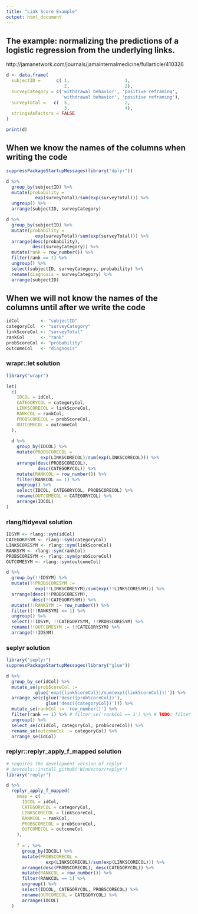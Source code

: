 ```yaml
---
title: "Link Score Example"
output: html_document
---
```


## The example: normalizing the predictions of a logistic regression from the underlying links.


http://jamanetwork.com/journals/jamainternalmedicine/fullarticle/410326


```r
d <- data.frame(
  subjectID =      c( 1,                     1,   
                      2,                     2),
  surveyCategory = c('withdrawal behavior', 'positive reframing', 
                     'withdrawal behavior', 'positive reframing'),
  surveyTotal =   c(  5,                     2,  
                      3,                     4),
  stringsAsFactors = FALSE
)

print(d)
```

## When we know the names of the columns when writing the code

```r
suppressPackageStartupMessages(library("dplyr"))

d %>%
  group_by(subjectID) %>%
  mutate(probability =
           exp(surveyTotal)/sum(exp(surveyTotal))) %>%
  ungroup() %>%
  arrange(subjectID, surveyCategory)
```

```r
d %>%
  group_by(subjectID) %>%
  mutate(probability =
           exp(surveyTotal)/sum(exp(surveyTotal))) %>%
  arrange(desc(probability), 
          desc(surveyCategory)) %>%
  mutate(rank = row_number()) %>%
  filter(rank == 1) %>%
  ungroup() %>%
  select(subjectID, surveyCategory, probability) %>%
  rename(diagnosis = surveyCategory) %>%
  arrange(subjectID)
```

## When we will not know the names of the columns until after we write the code

```r
idCol        <- "subjectID"
categoryCol  <- "surveyCategory"
linkScoreCol <- "surveyTotal"
rankCol      <- "rank"
probScoreCol <- "probability"
outcomeCol   <- "diagnosis"
```

### wrapr::let solution

```r
library("wrapr")

let(
  c(
    IDCOL = idCol,
    CATEGORYCOL = categoryCol,
    LINKSCORECOL = linkScoreCol,
    RANKCOL = rankCol,
    PROBSCORECOL = probScoreCol,
    OUTCOMECOL = outcomeCol
  ),
  
  d %>%
    group_by(IDCOL) %>%
    mutate(PROBSCORECOL =
             exp(LINKSCORECOL)/sum(exp(LINKSCORECOL))) %>%
    arrange(desc(PROBSCORECOL), 
            desc(CATEGORYCOL)) %>%
    mutate(RANKCOL = row_number()) %>%
    filter(RANKCOL == 1) %>%
    ungroup() %>%
    select(IDCOL, CATEGORYCOL, PROBSCORECOL) %>%
    rename(OUTCOMECOL = CATEGORYCOL) %>%
    arrange(IDCOL)
)
```

### rlang/tidyeval solution

```r
IDSYM <- rlang::sym(idCol)
CATEGORYSYM <- rlang::sym(categoryCol)
LINKSCORESYM <- rlang::sym(linkScoreCol)
RANKSYM <- rlang::sym(rankCol)
PROBSCORESYM <- rlang::sym(probScoreCol)
OUTCOMESYM <- rlang::sym(outcomeCol)

d %>%
  group_by(!!IDSYM) %>%
  mutate(!!PROBSCORESYM :=
           exp(!!LINKSCORESYM)/sum(exp(!!LINKSCORESYM))) %>%
  arrange(desc(!!PROBSCORESYM), 
          desc(!!CATEGORYSYM)) %>%
  mutate(!!RANKSYM := row_number()) %>%
  filter((!!RANKSYM) == 1) %>%
  ungroup() %>%
  select(!!IDSYM, !!CATEGORYSYM, !!PROBSCORESYM) %>%
  rename(!!OUTCOMESYM := !!CATEGORYSYM) %>%
  arrange(!!IDSYM)
```



### seplyr solution


```r
library("seplyr")
suppressPackageStartupMessages(library("glue"))

d %>%
  group_by_se(idCol) %>%
  mutate_se(probScoreCol :=
           glue('exp({linkScoreCol})/sum(exp({linkScoreCol}))')) %>%
  arrange_se(c(glue('desc({probScoreCol})'), 
               glue('desc({categoryCol})'))) %>% 
  mutate_se(rankCol := 'row_number()') %>%
  filter(rank == 1) %>% # filter_se('rankCol == 1') %>% # TODO: filter_se working
  ungroup() %>%
  select_se(c(idCol, categoryCol, probScoreCol)) %>%
  rename_se(outcomeCol := categoryCol) %>%
  arrange_se(idCol)
```

### replyr::replyr_apply_f_mapped solution

```r
# requires the development version of replyr 
# devtools::install_github('WinVector/replyr')
library("replyr")

d %>%
  replyr_apply_f_mapped(
    nmap = c(
      IDCOL = idCol,
      CATEGORYCOL = categoryCol,
      LINKSCORECOL = linkScoreCol,
      RANKCOL = rankCol,
      PROBSCORECOL = probScoreCol,
      OUTCOMECOL = outcomeCol
    ),
    
    f = . %>%
      group_by(IDCOL) %>%
      mutate(PROBSCORECOL =
               exp(LINKSCORECOL)/sum(exp(LINKSCORECOL))) %>%
      arrange(desc(PROBSCORECOL), desc(CATEGORYCOL)) %>%
      mutate(RANKCOL = row_number()) %>%
      filter(RANKCOL == 1) %>%
      ungroup() %>%
      select(IDCOL, CATEGORYCOL, PROBSCORECOL) %>%
      rename(OUTCOMECOL = CATEGORYCOL) %>%
      arrange(IDCOL)
  )
```

